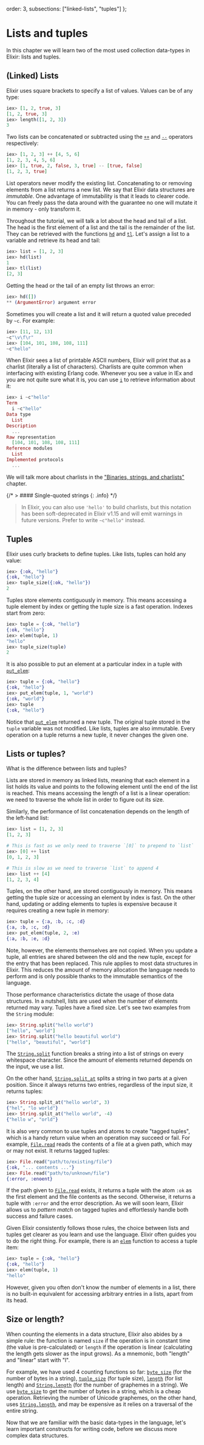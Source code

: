   order: 3,
  subsections: ["linked-lists", "tuples"]
};

# Lists and tuples

In this chapter we will learn two of the most used collection data-types in Elixir: lists and tuples.

## (Linked) Lists

Elixir uses square brackets to specify a list of values. Values can be of any type:

```elixir
iex> [1, 2, true, 3]
[1, 2, true, 3]
iex> length([1, 2, 3])
3
```

Two lists can be concatenated or subtracted using the [`++`](`++/2`) and [`--`](`--/2`) operators respectively:

```elixir
iex> [1, 2, 3] ++ [4, 5, 6]
[1, 2, 3, 4, 5, 6]
iex> [1, true, 2, false, 3, true] -- [true, false]
[1, 2, 3, true]
```

List operators never modify the existing list. Concatenating to or removing elements from a list returns a new list. We say that Elixir data structures are _immutable_. One advantage of immutability is that it leads to clearer code. You can freely pass the data around with the guarantee no one will mutate it in memory - only transform it.

Throughout the tutorial, we will talk a lot about the head and tail of a list. The head is the first element of a list and the tail is the remainder of the list. They can be retrieved with the functions [`hd`](`hd/1`) and [`tl`](`tl/1`). Let's assign a list to a variable and retrieve its head and tail:

```elixir
iex> list = [1, 2, 3]
iex> hd(list)
1
iex> tl(list)
[2, 3]
```

Getting the head or the tail of an empty list throws an error:

```elixir
iex> hd([])
** (ArgumentError) argument error
```

Sometimes you will create a list and it will return a quoted value preceded by `~c`. For example:

```elixir
iex> [11, 12, 13]
~c"\v\f\r"
iex> [104, 101, 108, 108, 111]
~c"hello"
```

When Elixir sees a list of printable ASCII numbers, Elixir will print that as a charlist (literally a list of characters). Charlists are quite common when interfacing with existing Erlang code. Whenever you see a value in IEx and you are not quite sure what it is, you can use [`i`](`IEx.Helpers.i/1`) to retrieve information about it:

```elixir
iex> i ~c"hello"
Term
  i ~c"hello"
Data type
  List
Description
  ...
Raw representation
  [104, 101, 108, 108, 111]
Reference modules
  List
Implemented protocols
  ...
```

We will talk more about charlists in the ["Binaries, strings, and charlists"](binaries-strings-and-charlists.md) chapter.

{/* > #### Single-quoted strings {: .info} */}

> In Elixir, you can also use `'hello'` to build charlists, but this notation has been soft-deprecated in Elixir v1.15 and will emit warnings in future versions. Prefer to write `~c"hello"` instead.

## Tuples

Elixir uses curly brackets to define tuples. Like lists, tuples can hold any value:

```elixir
iex> {:ok, "hello"}
{:ok, "hello"}
iex> tuple_size({:ok, "hello"})
2
```

Tuples store elements contiguously in memory. This means accessing a tuple element by index or getting the tuple size is a fast operation. Indexes start from zero:

```elixir
iex> tuple = {:ok, "hello"}
{:ok, "hello"}
iex> elem(tuple, 1)
"hello"
iex> tuple_size(tuple)
2
```

It is also possible to put an element at a particular index in a tuple with [`put_elem`](`put_elem/3`):

```elixir
iex> tuple = {:ok, "hello"}
{:ok, "hello"}
iex> put_elem(tuple, 1, "world")
{:ok, "world"}
iex> tuple
{:ok, "hello"}
```

Notice that [`put_elem`](`put_elem/3`) returned a new tuple. The original tuple stored in the `tuple` variable was not modified. Like lists, tuples are also immutable. Every operation on a tuple returns a new tuple, it never changes the given one.

## Lists or tuples?

What is the difference between lists and tuples?

Lists are stored in memory as linked lists, meaning that each element in a list holds its value and points to the following element until the end of the list is reached. This means accessing the length of a list is a linear operation: we need to traverse the whole list in order to figure out its size.

Similarly, the performance of list concatenation depends on the length of the left-hand list:

```elixir
iex> list = [1, 2, 3]
[1, 2, 3]

# This is fast as we only need to traverse `[0]` to prepend to `list`
iex> [0] ++ list
[0, 1, 2, 3]

# This is slow as we need to traverse `list` to append 4
iex> list ++ [4]
[1, 2, 3, 4]
```

Tuples, on the other hand, are stored contiguously in memory. This means getting the tuple size or accessing an element by index is fast. On the other hand, updating or adding elements to tuples is expensive because it requires creating a new tuple in memory:

```elixir
iex> tuple = {:a, :b, :c, :d}
{:a, :b, :c, :d}
iex> put_elem(tuple, 2, :e)
{:a, :b, :e, :d}
```

Note, however, the elements themselves are not copied. When you update a tuple, all entries are shared between the old and the new tuple, except for the entry that has been replaced. This rule applies to most data structures in Elixir. This reduces the amount of memory allocation the language needs to perform and is only possible thanks to the immutable semantics of the language.

Those performance characteristics dictate the usage of those data structures. In a nutshell, lists are used when the number of elements returned may vary. Tuples have a fixed size. Let's see two examples from the `String` module:

```elixir
iex> String.split("hello world")
["hello", "world"]
iex> String.split("hello beautiful world")
["hello", "beautiful", "world"]
```

The [`String.split`](`String.split/1`) function breaks a string into a list of strings on every whitespace character. Since the amount of elements returned depends on the input, we use a list.

On the other hand, [`String.split_at`](`String.split_at/2`) splits a string in two parts at a given position. Since it always returns two entries, regardless of the input size, it returns tuples:

```elixir
iex> String.split_at("hello world", 3)
{"hel", "lo world"}
iex> String.split_at("hello world", -4)
{"hello w", "orld"}
```

It is also very common to use tuples and atoms to create "tagged tuples", which is a handy return value when an operation may succeed or fail. For example, [`File.read`](`File.read/1`) reads the contents of a file at a given path, which may or may not exist. It returns tagged tuples:

```elixir
iex> File.read("path/to/existing/file")
{:ok, "... contents ..."}
iex> File.read("path/to/unknown/file")
{:error, :enoent}
```

If the path given to [`File.read`](`File.read/1`) exists, it returns a tuple with the atom `:ok` as the first element and the file contents as the second. Otherwise, it returns a tuple with `:error` and the error description. As we will soon learn, Elixir allows us to _pattern match_ on tagged tuples and effortlessly handle both success and failure cases.

Given Elixir consistently follows those rules, the choice between lists and tuples get clearer as you learn and use the language. Elixir often guides you to do the right thing. For example, there is an [`elem`](`elem/2`) function to access a tuple item:

```elixir
iex> tuple = {:ok, "hello"}
{:ok, "hello"}
iex> elem(tuple, 1)
"hello"
```

However, given you often don't know the number of elements in a list, there is no built-in equivalent for accessing arbitrary entries in a lists, apart from its head.

## Size or length?

When counting the elements in a data structure, Elixir also abides by a simple rule: the function is named `size` if the operation is in constant time (the value is pre-calculated) or `length` if the operation is linear (calculating the length gets slower as the input grows). As a mnemonic, both "length" and "linear" start with "l".

For example, we have used 4 counting functions so far: [`byte_size`](`byte_size/1`) (for the number of bytes in a string), [`tuple_size`](`tuple_size/1`) (for tuple size), [`length`](`length/1`) (for list length) and [`String.length`](`String.length/1`) (for the number of graphemes in a string). We use [`byte_size`](`byte_size/1`) to get the number of bytes in a string, which is a cheap operation. Retrieving the number of Unicode graphemes, on the other hand, uses [`String.length`](`String.length/1`), and may be expensive as it relies on a traversal of the entire string.

Now that we are familiar with the basic data-types in the language, let's learn important constructs for writing code, before we discuss more complex data structures.
